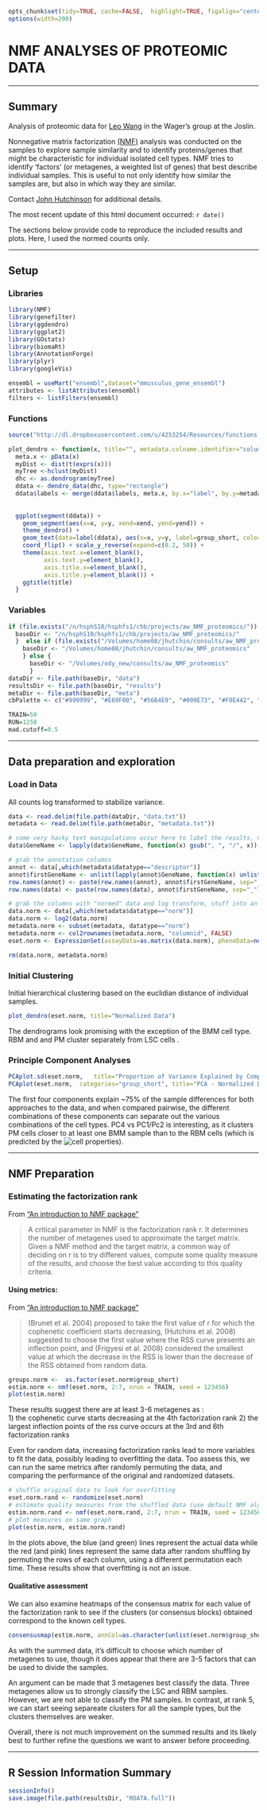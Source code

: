 ```r
opts_chunk$set(tidy=TRUE, cache=FALSE,  highlight=TRUE, figalign="center", echo=TRUE, warning=FALSE, error=FALSE, message=FALSE, tidy.opts=list(keep.blank.line=FALSE, width.cutoff=120), dev='CairoSVG')
options(width=200)
```

# NMF ANALYSES OF PROTEOMIC DATA

---

## Summary  

Analysis of proteomic data for [Leo Wang](mailto:Leo.Wang@childrens.harvard.edu) in the Wager's group at the Joslin.

Nonnegative matrix factorization [(NMF)][1] analysis was conducted on the samples to explore sample similarity and to identify proteins/genes that might be characteristic for individual isolated cell types. NMF tries to identify 'factors' (or metagenes, a weighted list of genes) that best describe individual samples. This is useful to not only identify how similar the samples are, but also in which way they are similar.

Contact [John Hutchinson](mailto:jhutchin@hsph.harvard.edu) for additional details.

The most recent update of this html document occurred: `r date()`

The sections below provide code to reproduce the included results and plots.
Here,  I used the normed counts only.


---

## Setup

### Libraries 

```r
library(NMF)
library(genefilter)
library(ggdendro)
library(ggplot2)
library(GOstats)
library(biomaRt)
library(AnnotationForge)
library(plyr)
library(googleVis)

ensembl = useMart("ensembl",dataset="mmusculus_gene_ensembl")
attributes <- listAttributes(ensembl)
filters <- listFilters(ensembl)
```

### Functions

```r
source("http://dl.dropboxusercontent.com/u/4253254/Resources/functions.r")

plot_dendro <- function(x, title="", metadata.colname.identifier="columnid", labels.colname="group_short") {
  meta.x <- pData(x)
  myDist <- dist(t(exprs(x)))
  myTree <-hclust(myDist)
  dhc <- as.dendrogram(myTree)
  ddata <- dendro_data(dhc, type="rectangle")
  ddata$labels <- merge(ddata$labels, meta.x, by.x="label", by.y=metadata.colname.identifier)
  
  
  ggplot(segment(ddata)) +
    geom_segment(aes(x=x, y=y, xend=xend, yend=yend)) +
    theme_dendro() +
    geom_text(data=label(ddata), aes(x=x, y=y, label=group_short, color=group_short, hjust=-0.1), size=6) +
    coord_flip() + scale_y_reverse(expand=c(0.2, 50)) +
    theme(axis.text.x=element_blank(),
          axis.text.y=element_blank(),
          axis.title.x=element_blank(),
          axis.title.y=element_blank()) +
    ggtitle(title)
  }
```

### Variables

```r
if (file.exists("/n/hsphS10/hsphfs1/chb/projects/aw_NMF_proteomics/")) {
  baseDir <- "/n/hsphS10/hsphfs1/chb/projects/aw_NMF_proteomics/"
  }  else if (file.exists("/Volumes/home08/jhutchin/consults/aw_NMF_proteomics/")) {
    baseDir <- "/Volumes/home08/jhutchin/consults/aw_NMF_proteomics"
    } else {
      baseDir <- "/Volumes/ody_new/consults/aw_NMF_proteomics"
      }
dataDir <- file.path(baseDir, "data")
resultsDir <- file.path(baseDir, "results")
metaDir <- file.path(baseDir, "meta")
cbPalette <- c("#999999", "#E69F00", "#56B4E9", "#009E73", "#F0E442", "#0072B2", "#D55E00", "#CC79A7", "#000000")

TRAIN=50
RUN=1250
mad.cutoff=0.5
```

---

## Data preparation and exploration

### Load in Data

All counts  log transformed to stabilize variance.

```r
data <- read.delim(file.path(dataDir, "data.txt"))
metadata <- read.delim(file.path(metaDir, "metadata.txt")) 

# some very hacky text manipulations occur here to label the results, not sure how to handle rows with the same protein annotations, ended up just pasting the rownumber onto the first gene in the GeneName column
data$GeneName <- lapply(data$GeneName, function(x) gsub(", ", "/", x))

# grab the annotation columns
annot <- data[,which(metadata$datatype=="descriptor")]
annot$firstGeneName <- unlist(lapply(annot$GeneName, function(x) unlist(strsplit(x, "/"))[1]))
row.names(annot) <- paste(row.names(annot), annot$firstGeneName, sep="_")
row.names(data) <- paste(row.names(data), annot$firstGeneName, sep="_")

# grab the columns with "normed" data and log transform, stuff into an ExpressionSet object
data.norm <- data[,which(metadata$datatype=="norm")]
data.norm <- log2(data.norm)
metadata.norm <- subset(metadata, datatype=="norm")
metadata.norm <- col2rownames(metadata.norm, "columnid", FALSE)
eset.norm <- ExpressionSet(assayData=as.matrix(data.norm), phenoData=new("AnnotatedDataFrame", data = metadata.norm), featureData=new("AnnotatedDataFrame", data=annot))

rm(data.norm, metadata.norm)
```

### Initial Clustering

Initial hierarchical clustering based on the euclidian distance of individual samples.

```r
plot_dendro(eset.norm, title="Normalized Data")
```

The dendrograms look promising with the exception of the BMM cell type. RBM and and PM cluster separately from LSC cells .

### Principle Component Analyses

```r
PCAplot.sd(eset.norm,   title="Proportion of Variance Explained by Components - Normalized Data")
PCAplot(eset.norm,  categories="group_short", title="PCA - Normalized Data", colorpalette=cbPalette, numcomponents=4)
```

The first four components explain ~75% of the sample differences for both approaches to the data, and when compared pairwise, the different combinations of these components can separate out the various combinations of the cell types. PC4 vs PC1/Pc2 is interesting, as it clusters PM cells closer to at least one BMM sample than to the RBM cells (which is predicted by the ![cell properties).]("./meta/venn.png")

---

## NMF Preparation

### Estimating the factorization rank
From ["An introduction to NMF package"][2]

>A critical parameter in NMF is the factorization rank r. It determines the number of metagenes used
to approximate the target matrix. Given a NMF method and the target matrix, a common way of
deciding on r is to try different values, compute some quality measure of the results, and choose
the best value according to this quality criteria.

#### Using metrics:

From ["An introduction to NMF package"][2]

>(Brunet et al. 2004) proposed to take the first value of r for which the cophenetic coefficient starts
decreasing, (Hutchins et al. 2008) suggested to choose the first value where the RSS curve presents
an inflection point, and (Frigyesi et al. 2008) considered the smallest value at which the decrease
in the RSS is lower than the decrease of the RSS obtained from random data.

```r
groups.norm <-  as.factor(eset.norm$group_short)
estim.norm <- nmf(eset.norm, 2:7, nrun = TRAIN, seed = 123456)
plot(estim.norm)
```

These results suggest there are at least 3-6 metagenes as :  
1) the cophenetic curve starts decreasing at the 4th factorization rank
2) the largest inflection points of the rss curve occurs at the 3rd and 6th factorization ranks

Even for random data, increasing factorization ranks lead to more variables to fit the data, possibly leading to overfitting the data. Too assess this, we can run the same metrics after randomly permuting the data, and comparing the performance of the original and randomized datasets. 

```r
# shuffle original data to look for overfitting
eset.norm.rand <- randomize(eset.norm)
# estimate quality measures from the shuffled data (use default NMF algorithm)
estim.norm.rand <- nmf(eset.norm.rand, 2:7, nrun = TRAIN, seed = 123456)
# plot measures on same graph
plot(estim.norm, estim.norm.rand)
```

In the plots above, the blue (and green) lines represent the actual data while the red (and pink) lines represent the same data after random shuffling by permuting the rows of each column, using a different permutation each time. These results show that overfitting is not an issue.

#### Qualitative assessment

We can also examine heatmaps of the consensus matrix for each value of the factorization rank to see if the clusters (or consensus blocks) obtained correspond to the known cell types.

```r
consensusmap(estim.norm, annCol=as.character(unlist(eset.norm$group_short )),labCol=groups.norm, labRow=groups.norm)
```

As with the summed data, it's difficult to choose which number of metagenes to use, though it does appear that there are 3-5 factors that can be used to divide the samples. 

An argument can be made that 3 metagenes best classify the data. Three metagenes allow us to strongly classify the LSC and RBM samples. However, we are not able to classify  the PM  samples. In contrast, at rank 5, we can start seeing separeate clusters for all the sample types, but the clusters themselves are weaker.

Overall, there is not much improvement on the summed results and its likely best to further refine the questions we want to answer before proceeding.


----

## R Session Information Summary

```r
sessionInfo()
save.image(file.path(resultsDir, "RDATA.full"))
```

[1]: http://www.biomedcentral.com/1471-2105/11/367 (NMF)
[2]: http://nmf.r-forge.r-project.org/vignettes/NMF-vignette.pdf (NMF vignette)
[3]: http://www.bioconductor.org/packages/release/bioc/html/GOstats.html (GOstats)
[4]: http://www.geneontology.org/GO.doc.shtml (GO)